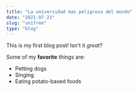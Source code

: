 ```yaml
---
title: "La universidad mas peligrosa del mundo"
date: "2021-07-23"
slug: "unifree"
type: "blog"
---
```


This is my first blog post! Isn't it *great*?

Some of my **favorite** things are:

* Petting dogs
* Singing
* Eating potato-based foods